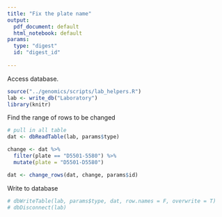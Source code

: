 ```yaml
---
title: "Fix the plate name"
output:
  pdf_document: default
  html_notebook: default
params: 
  type: "digest"
  id: "digest_id"
  
---
```


Access database.
```r
source("../genomics/scripts/lab_helpers.R")
lab <- write_db("Laboratory")
library(knitr)
```
Find the range of rows to be changed
```r
# pull in all table
dat <- dbReadTable(lab, params$type)

change <- dat %>% 
  filter(plate == "D5501-5580") %>% 
  mutate(plate = "D5501-D5580")

dat <- change_rows(dat, change, params$id)
```
Write to database
```r
# dbWriteTable(lab, params$type, dat, row.names = F, overwrite = T)
# dbDisconnect(lab)
```

